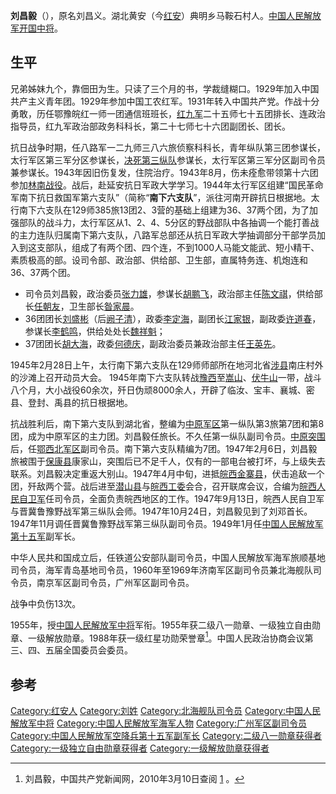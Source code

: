 {{noteTA
|1=zh-hans:蒋介石;zh-hk:蒋介石;zh-tw:蒋中正;
|2=zh-hans:斯大林;zh-hk:史太林;zh-tw:史達林;
|3=zh-cn:朝鲜战争; zh-sg:韩战; zh-tw:韓戰; zh-hk:韓戰;}}
{{Infobox_officeholder
| name = 刘昌毅
| image name = Liu Changyi1955.gif
| width = 200
| now = 
| period = 
| Sex =
| different name =
| party = {{中国共产党}}
| nationality = {{PRC}}
| Native place =
| date of birth = 1914年11月2日
| place of birth = {{ROC-1912}}[[湖北省|湖北省]][[黄安县|黄安县]](今[[红安|红安]])七里区马鞍石村
| date of death = {{death date and age|1999|11|1|1914|11|2}}
| place of death = {{PRC}}[[广州|广州]]
| religion = [[共产主义|共产主义]]
| spouse = 
| relatives = 
| educate = 
* 少年时期只读书3个月
| past =
* 红4军10师28团排长
* 红4军12师36团连长、营长
* 红9军第27师76团副团长、团长
* 山西青年抗敌决死第3纵队参谋长
* 太行军区第三军分区参谋长、副司令员
* 中原野战军第3纵队副司令员、第二野战军第15军副军长
* 1978年12月-1984年2月，广州军区副司令员
| work =
}}
'''刘昌毅'''（{{bd|1914年|11月2日|1999年|11月1日}}），原名刘昌义。湖北黄安（今[[红安|红安]]）典明乡马鞍石村人。[[中国人民解放军开国中将|中国人民解放军开国中将]]。
==生平==
兄弟姊妹九个，靠佃田为生。只读了三个月的书，学裁缝糊口。1929年加入中国共产主义青年团。1929年参加中国工农红军。1931年转入中国共产党。作战十分勇敢，历任鄂豫皖红一师一团通信班班长，[[红九军|红九军]]二十五师七十五团排长、连政治指导员，红九军政治部政务科科长，第二十七师七十六团副团长、团长。

抗日战争时期，任八路军一二九师三八六旅侦察科科长，青年纵队第三团参谋长，太行军区第三军分区参谋长，[[决死队|决死第三纵队]]参谋长，太行军区第三军分区副司令员兼参谋长。1943年因旧伤复发，住院治疗。1943年8月，伤未痊愈带领第十六团参加[[林南战役|林南战役]]。战后，赴延安抗日军政大学学习。1944年太行军区组建“国民革命军南下抗日救国军第六支队”（简称“'''南下六支队'''”，派往河南开辟抗日根据地。太行南下六支队在129师385旅13团2、3营的基础上组建为36、37两个团，为了加强部队的战斗力，太行军区从1、2、4、5分区的野战部队中各抽调一个能打善战的主力连队归属南下第六支队，八路军总部还从抗日军政大学抽调部分干部学员加入到这支部队，组成了有两个团、四个连，不到1000人马能文能武、短小精干、素质极高的部。设司令部、政治部、供给部、卫生部，直属特务连、机炮连和36、37两个团。
*司令员刘昌毅，政治委员[[张力雄|张力雄]]，参谋长[[胡鹏飞|胡鹏飞]]，政治部主任[[陈文祺|陈文祺]]，供给部长[[任朝友|任朝友]]，卫生部长[[昝家晨|昝家晨]]。
*36团团长[[刘盛彬|刘盛彬]]（后[[阙子清|阙子清]]），政委[[李定海|李定海]]，副团长[[江家银|江家银]]，副政委[[许道春|许道春]]，参谋长[[李鹤鸣|李鹤鸣]]，供给处处长[[魏祥魁|魏祥魁]]；
*37团团长[[胡大海|胡大海]]，政委[[何德庆|何德庆]]，副政治委员兼政治部主任[[王英先|王英先]]。
1945年2月28日上午，太行南下第六支队在129师师部所在地河北省[[涉县|涉县]]南庄村外的沙滩上召开动员大会。<!--之后，部队进行了5天时间的政治学习和物质准备工作。3月3日出发，经过山西的[[平顺|平顺]]、[[壶关|壶关]]、[[长子|长子]]、[[高平|高平]]、[[阳城|阳城]]，3月10日到达[[垣曲|垣曲]]，河南的[[邵原镇|邵原]]、[[下冶镇|下冶]]渡口渡河到[[渑池|渑池]]，进入八路军河南省军区第二分区[[洛宁|洛宁]]根据地，再过[[洛河|洛河]]到[[宜阳|宜阳]]活动。1945年4月28日，太行南下第六支队在[[嵩县|嵩县]][[田湖镇|田湖]]与南下第一支队会合，正式编入河南省军区部队序列。南下第六支队5月3日进入伏牛山区，与一支队先后攻克了鲁山县的背孜街、傅店、泰山庙、鲁山、瓦屋庙、二郎庙、中汤、下汤、赵村和[[嵩县|嵩县]]的车村、四棵树（今属鲁山县）、栗树街、栗子街等大大小小10多个据点，与驻扎在南召县马市坪的[[新八军|新八军]][[高树勋|高树勋]]签定了联合抗日的协议。6月21日，驻洛阳的日军第110师团139联队和大批伪军向[[伊阳|伊阳]]（今[[汝阳|汝阳]]）进犯，南下第六支队当即给以迎头痛击，消灭日军40名，打伤百十人，击退敌人的进攻，并在[[登封县|登封县]]大金店、马峪一带稍事休整即奉河南军区之命，进驻到[[禹县|禹县]][[神垕镇|神垕镇]]，帮助地方党组织建立人民政权和地方武装，建立了[[禹县|禹县]]、[[郏县|郏县]]抗日根据地。1945年7月中旬，日军第37师团一部纠集伪军5000余人，对抗日根据地“扫荡”。为了避开敌人的锐气，37团和第六支队队部主动撤离[[神垕镇|神垕镇]]，寻机打击敌人。7月13日，第六支队37团奉命对盘踞在[[神垕镇|神垕镇]]祖师庙一带的日军发起攻击，1、7连担任主攻，8、9连占领外围有利地形，消灭援兵。1连连长邢二敦、指导员吴振田率领部队前进到敌人占领的祖师山山坡时，发现日本兵在山坡下一个平坦的地方正躺在军毯上睡大觉。1连1排的手榴弹立即在日军中炸开了，敌人被突如其来的手榴弹炸死炸伤多人，我军在敌人慌乱中乘胜突击。顽固的日军拼死与我军抵抗，两军展开了肉搏战。这时，7连从日军的背后杀过来，敌人前后挨打，抵挡不住，丢下几十具尸体和许多弹药，向禹县城狼狈逃窜，我军大获全胜，指战员们每人缴获一块日本军毯。随后，37团在刘昌毅司令员的指挥下，乘胜进攻[[神垕镇|神垕镇]]，击毙了[[襄县|襄县]]伪保安大队长，赶走了日伪军，恢复了抗日政权。8月5日，4连连长牛桂林、指导员杜树金率领部队乘团部的迫击炮摧毁敌人炮楼之机，迅速登上城墙，冲入敌人阵地，活捉敌保安大队长白松亭等34人，占领了郏县安良镇岩郭村；8月17日，全歼高洞之敌；8月21日，在团长窦尚初的率领下，37团用不到一天的时间攻克寺儿街，全歼守敌。这样，[[郏县|郏县]]的岩郭、高洞、黄道、寺儿街、竭祖沟等日伪据点迅速被攻下，这一带又恢复了抗日根据地。8月24日，第六支队的36团和37团在刘昌毅司令员的指挥下，经过7天7夜的围攻，全歼[[登封县|登封县]]的日伪军500余人，占领了登封县城，豫西抗日根据地和豫东根据地遥相呼应，连成了一片。-->1945年南下六支队转战[[豫西|豫西]]至[[嵩山|嵩山]]、[[伏牛山|伏牛山]]一带，战斗八个月，大小战役60余次，歼日伪顽8000余人，开辟了临汝、宝丰、襄城、密县、登封、禹县的抗日根据地。

抗战胜利后，南下第六支队到湖北省，整编为[[中原军区|中原军区]]第一纵队第3旅第7团和第8团，成为中原军区的主力团。刘昌毅任旅长。不久任第一纵队副司令员。[[中原突围|中原突围]]后，任[[鄂西北军区|鄂西北军区]]副司令员。南下第六支队精编为7团。1947年2月6日，刘昌毅旅被围于[[保康县|保康县]]康家山，突围后已不足千人，仅有的一部电台被打坏，与上级失去联系。刘昌毅决定重返大别山。1947年4月中旬，进抵[[皖西|皖西]][[金寨县|金寨县]]，伏击追敌一个团，歼敌两个营。战后进至[[潜山县|潜山县]]与[[皖西工委|皖西工委]]会合，召开联席会议，合编为[[皖西人民自卫军|皖西人民自卫军]]任司令员，全面负责皖西地区的工作。1947年9月13日，皖西人民自卫军与晋冀鲁豫野战军第三纵队会师。1947年10月24日，刘昌毅见到了刘邓首长。1947年11月调任晋冀鲁豫野战军第三纵队副司令员。1949年1月任[[中国人民解放军第十五军|中国人民解放军第十五军]]副军长。

中华人民共和国成立后，任铁道公安部队副司令员，中国人民解放军海军旅顺基地司令员，海军青岛基地司令员，1960年至1969年济南军区副司令员兼北海舰队司令员，南京军区副司令员，广州军区副司令员。

战争中负伤13次。

1955年，授[[中国人民解放军中将|中国人民解放军中将]]军衔。1955年获二级八一勋章、一级独立自由勋章、一级解放勋章。1988年获一级红星功勋荣誉章<ref name="官方">刘昌毅，中国共产党新闻网，2010年3月10日查阅 [http://dangshi.people.com.cn/GB/165617/165618/166491/167908/9975113.html] {{Wayback|url=http://dangshi.people.com.cn/GB/165617/165618/166491/167908/9975113.html |date=20160304083504 }}。</ref>。中国人民政治协商会议第三、四、五届全国委员会委员。

== 参考 ==
{{reflist}}
{{start box}}
{{s-mil}}
{{succession box|首任|[[马忠全|马忠全]]|[[中国人民解放军|中国人民解放军]][[北海舰队|北海舰队]]司令员|1960年8月-1969年8月}}
{{end box}}

{{中國人民解放軍開國中將}}

[[Category:红安人|Category:红安人]]
[[Category:刘姓|Category:刘姓]]
[[Category:北海舰队司令员|Category:北海舰队司令员]]
[[Category:中国人民解放军中将|Category:中国人民解放军中将]]
[[Category:中国人民解放军海军人物|Category:中国人民解放军海军人物]]
[[Category:广州军区副司令员|Category:广州军区副司令员]]
[[Category:中国人民解放军空降兵第十五军副军长|Category:中国人民解放军空降兵第十五军副军长]]
[[Category:二级八一勋章获得者|Category:二级八一勋章获得者]]
[[Category:一级独立自由勋章获得者|Category:一级独立自由勋章获得者]]
[[Category:一级解放勋章获得者|Category:一级解放勋章获得者]]